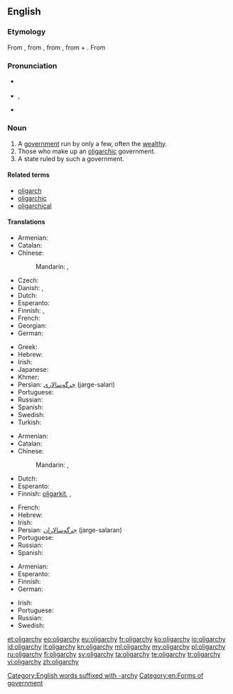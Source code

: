 ==English==

===Etymology===
From {{etyl|fr|en}} {{term|oligarchie|lang=fr}}, from {{etyl|la|en}} {{term|oligarchia|lang=la}}, from {{etyl|grc|en}} {{term|ὀλιγαρχία|sc=polytonic|tr=oligarchia|lang=grc}}, from {{term|ὀλίγος|sc=polytonic|tr=oligos||few|lang=grc}} + {{term|ἀρχή|sc=polytonic|tr=archē||rule|lang=grc}}.
From {{confix|oligo|archy}}

===Pronunciation===
* {{a|UK}} {{IPA|/ˈɒlɪɡɑːki/}}
* {{a|US}} {{enPR|älʹĭ-gär'kē|ōlʹĭ-gär'kē}}, {{IPA|/ˈɑːlɪˌɡɑrki/|/ˈoʊlɪˌɡɑrki/}}
* {{audio|en-uk-oligarchy.ogg|Audio (UK)}}

===Noun===
{{wikipedia}}
{{en-noun|oligarchies}}

# A [[government]] run by only a few, often the [[wealthy]].
# Those who make up an [[oligarchic]] government.
# A state ruled by such a government.

====Related terms====
* [[oligarch]]
* [[oligarchic]]
* [[oligarchical]]

====Translations====
{{trans-top|Government by only a few}}
* Armenian: {{t|hy|օլիգարխիա|tr=ōligarxia|sc=Armn}}
* Catalan: {{t|ca|oligarquia|f}}
* Chinese:
*: Mandarin: {{t|cmn|寡頭政治|sc=Hani}}, {{t+|cmn|寡头政治|tr=guǎtóu zhèngzhì|sc=Hani}}
* Czech: {{t+|cs|oligarchie|f}}
* Danish: {{t|da|oligarki|n}}, {{t|da|fåmandsvælde|n|c}}
* Dutch: {{t+|nl|oligarchie|f}}
* Esperanto: {{t|eo|oligarĥio}}
* Finnish: {{t+|fi|harvainvalta}}, {{t+|fi|oligarkia}}
* French: {{t+|fr|oligarchie|f}}
* Georgian: {{t|ka|ოლიგარქია|sc=Geor}}
* German: {{t+|de|Oligarchie|f}}
{{trans-mid}}
* Greek: {{t+|el|ολιγαρχία|f}}
* Hebrew: {{t+|he|אוליגרכיה|f}}
* Irish: {{t|ga|olagarcacht|f}}
* Japanese: {{t|ja|寡頭政治|tr=かとうせいじ, katō seiji}}
* Khmer: {{t|km|អប្បាធិបតេយ្យ|sc=Khmr|tr=appa’ tʰippa’tay}}
* Persian: [[جرگه‌سالاری]] (jarge-salari)
* Portuguese: {{t+|pt|oligarquia|f}}
* Russian: {{t+|ru|олигархия|f|tr=oligárxija}}
* Spanish: {{t+|es|oligarquía|f}}
* Swedish: {{t+|sv|oligarki|n}}
* Turkish: {{t+|tr|oligarşi}}
{{trans-bottom}}

{{trans-top|Those who make up an oligarchic government}}
* Armenian: {{t|hy|օլիգարխիա|tr=ōligarxia|sc=Armn}}
* Catalan: {{t|ca|oligarquia|f}}
* Chinese:
*: Mandarin: {{t|cmn|寡頭|sc=Hani}}, {{t+|cmn|寡头|tr=guǎtóu|sc=Hani}}
* Dutch: {{t+|nl|oligarchie|f}}
* Esperanto: {{t|eo|oligarĥio}}
* Finnish: [[oligarkki|oligarkit]], {{t|fi|oligarkia}}, {{t|fi|valtaeliitti}}
{{trans-mid}}
* French: {{t+|fr|oligarchie|f}}
* Hebrew: {{t+|he|אוליגרכיה|f}}
* Irish: {{t|ga|olagarcacht|f}}
* Persian: [[جرگه‌سالاران]] (jarge-salaran)
* Portuguese: {{t+|pt|oligarquia|f}}
* Russian: {{t+|ru|олигархия|f|tr=oligárxija}}
* Spanish: {{t+|es|oligarquía|f}}
{{trans-bottom}}

{{trans-top|State ruled by such a government}}
* Armenian: {{t|hy|օլիգարխիա|tr=ōligarxia|sc=Armn}}
* Esperanto: {{t|eo|oligarĥio}}
* Finnish: {{t+|fi|oligarkia}}
* German: {{t+|de|Oligarchie|f}}
{{trans-mid}}
* Irish: {{t|ga|olagarcacht|f}}
* Portuguese: {{t+|pt|oligarquia|f}}
* Russian: {{t+|ru|олигархия|f|tr=oligárxija}}
* Swedish: {{t+|sv|oligarki|n}}
{{trans-bottom}}

[[Category:English words suffixed with -archy]]
[[Category:en:Forms of government]]

[[et:oligarchy]]
[[eo:oligarchy]]
[[eu:oligarchy]]
[[fr:oligarchy]]
[[ko:oligarchy]]
[[io:oligarchy]]
[[id:oligarchy]]
[[it:oligarchy]]
[[kn:oligarchy]]
[[ml:oligarchy]]
[[my:oligarchy]]
[[pl:oligarchy]]
[[ru:oligarchy]]
[[fi:oligarchy]]
[[sv:oligarchy]]
[[ta:oligarchy]]
[[te:oligarchy]]
[[tr:oligarchy]]
[[vi:oligarchy]]
[[zh:oligarchy]]